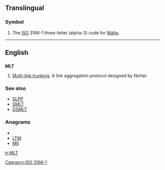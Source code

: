 ==Translingual==
===Symbol===
{{infl|mul|symbol}}
# The [[ISO]] 3166-1 three-letter (alpha-3) code for [[Malta]].

[[Category:ISO 3166-1]]
----
==English==
==={{initialism}}===
'''MLT'''

#{{computing}} [[w:Multi-link trunking|Multi-link trunking]]; A link aggregation protocol designed by Nortel.

===See also===
*[[SLPP]]
*[[SMLT]]
*[[DSMLT]]

===Anagrams===
* {{alphagram|lmt}}
* [[LTM#English|LTM]]
* [[Mtl#English|Mtl]]

[[tr:MLT]]